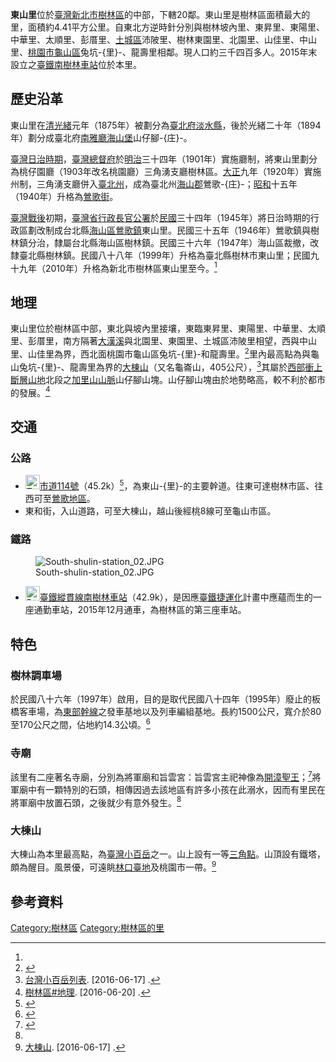 {{TA|1=zh-hans:里;zh-hant:里;}}
{{coord|24.9827155|121.3935325|display=title|region:TW}}
{{Infobox ROC Village or Li
| Village/LiName  = 東山
| Village/Li      = 里
| City/CountyName = 新北市
| DivName         = 樹林區
| AreaTotal       = 約4.41
| Sub             = 20
| HouseholdTotal  = 1157
| YearMonth       = 2016年5月
| PopTotal        = 3449
| Neighbors       = {{hideH|Head = 展開|HeadStyle = background:#CCCCCC;}}
新北市樹林區
*坡內里
*東昇里
*東陽里
*中華里
*太順里
*彭厝里
*中山里
*山佳里
*北園里
*東園里
新北市[[土城區|土城區]]
*沛陂里
[[桃園市|桃園市]][[龜山區|龜山區]]
*龍壽里
*兔坑-{里}-
{{hideF}}
| Head            = 高健市
| Address         = 味王街46巷17號3樓<ref name="shulin">{{cite web|url=http://www.shulin.ntpc.gov.tw/content/?parent_id=10086|title=樹林區公所|accessdate=2016-06-17|language=zh-tw}}</ref>
| Photo           = South Shulin Station 20160102.jpg
| Photo size      = 190px
| Caption         = 南樹林車站
}}
'''東山里'''位於[[臺灣|臺灣]][[新北市|新北市]][[樹林區|樹林區]]的中部，下轄20鄰。東山里是樹林區面積最大的里，面積約4.41平方公里。自東北方逆時針分別與樹林坡內里、東昇里、東陽里、中華里、太順里、彭厝里、[[土城區|土城區]]沛陂里、樹林東園里、北園里、山佳里、中山里、[[桃園市|桃園市]][[龜山區|龜山區]]兔坑-{里}-、龍壽里相鄰。現人口約三千四百多人。2015年末設立之[[臺灣鐵路管理局|臺鐵]][[南樹林車站|南樹林車站]]位於本里。

==歷史沿革==

東山里在[[清朝|清]][[光緒|光緒]]元年（1875年）被劃分為[[臺北府|臺北府]][[淡水縣|淡水縣]]，後於光緒二十年（1894年）劃分成臺北府[[南雅廳|南雅廳]][[海山堡|海山堡]]山仔腳-{庄}-。

[[臺灣日治時期|臺灣日治時期]]，[[臺灣總督府|臺灣總督府]]於[[明治|明治]]三十四年（1901年）實施廳制，將東山里劃分為桃仔園廳（1903年改名桃園廳）三角湧支廳樹林區。[[大正|大正]]九年（1920年）實施州制，三角湧支廳併入[[臺北州|臺北州]]，成為臺北州[[海山郡|海山郡]]鶯歌-{庄}-；[[昭和|昭和]]十五年（1940年）升格為[[鶯歌街|鶯歌街]]。

[[臺灣戰後時期|臺灣戰後]]初期，[[臺灣省行政長官公署|臺灣省行政長官公署]]於[[民國紀年|民國]]三十四年（1945年）將日治時期的行政區劃改制成台北縣[[海山郡|海山區]][[鶯歌區|鶯歌鎮]]東山里。民國三十五年（1946年）鶯歌鎮與樹林鎮分治，隸屬台北縣海山區樹林鎮。民國三十六年（1947年）海山區裁撤，改隸臺北縣樹林鎮。民國八十八年（1999年）升格為臺北縣樹林市東山里；民國九十九年（2010年）升格為新北市樹林區東山里至今。<ref name="shulin"/>

==地理==
東山里位於樹林區中部，東北與坡內里接壤，東臨東昇里、東陽里、中華里、太順里、彭厝里，南方隔著[[大漢溪|大漢溪]]與北園里、東園里、土城區沛陂里相望，西與中山里、山佳里為界，西北面桃園市龜山區兔坑-{里}-和龍壽里。<ref>{{cite web|url=http://www.shulin.ntpc.gov.tw/archive/image/106img01.jpg|title=樹林行政區域圖|accessdate=2016-06-17|language=zh-tw|archive-date=2021-02-03|archive-url=https://web.archive.org/web/20210203191119/https://www.shulin.ntpc.gov.tw/archive/image/106img01.jpg|dead-url=no}}</ref>里內最高點為與龜山兔坑-{里}-、龍壽里為界的[[大棟山|大棟山]]（又名龜崙山，405公尺），<ref>[[台灣小百岳列表|台灣小百岳列表]]. [2016-06-17] {{Font|color=#555555|'''（中文）'''}}.</ref>其屬於[[西部衝上斷層山地|西部衝上斷層山地]]北段之[[加里山山脈|加里山山脈]]山仔腳山塊。山仔腳山塊由於地勢略高，較不利於都市的發展。<ref>[[樹林區#地理|樹林區#地理]]. [2016-06-20] {{Font|color=#555555|'''（中文）'''}}.</ref>

==交通==
===公路===
*[[File:TW_CHW114.svg|23px]][[市道114號|市道114號]]（45.2k）<ref>{{cite web|url=http://www.thb.gov.tw/resource/upload/download/7dabd8df-64a8-40fb-bb11-8bdbad9eb7b3.pdf|title=市道及縣道公路里程表|accessdate=2016-06-17|language=zh-tw|archive-date=2016-08-04|archive-url=https://web.archive.org/web/20160804090353/http://www.thb.gov.tw/resource/upload/download/7dabd8df-64a8-40fb-bb11-8bdbad9eb7b3.pdf|dead-url=no}}</ref>，為東山-{里}-的主要幹道。往東可達樹林市區、往西可至[[鶯歌區|鶯歌地區]]。
*東和街，入山道路，可至大棟山，越山後經桃8線可至龜山市區。

===鐵路===
[[File:South-shulin-station_02.JPG|thumb]]
*[[File:ROC_Taiwan_Railways_Administration_Logo.svg|23px]][[臺灣鐵路管理局|臺鐵]][[縱貫線_(鐵路)|縱貫線]][[南樹林車站|南樹林車站]]（42.9k），是因應[[臺鐵捷運化|臺鐵捷運化]]計畫中應蘊而生的一座通勤車站，2015年12月通車，為樹林區的第三座車站。

==特色==
===樹林調車場===
於民國八十六年（1997年）啟用，目的是取代民國八十四年（1995年）廢止的板橋客車場，為[[東部幹線|東部幹線]]之發車基地以及列車編組基地。長約1500公尺，寬介於80至170公尺之間，佔地約14.3公頃。<ref>{{cite web|url=http://www.railway.gov.tw/Shulin/CP.aspx?SN=13892|title=車站簡介|accessdate=2016-06-17|language=zh-tw|archive-url=https://web.archive.org/web/20160605190756/http://www.railway.gov.tw/Shulin/CP.aspx?SN=13892|archive-date=2016-06-05|dead-url=yes}}</ref>

===寺廟===
該里有二座著名寺廟，分別為將軍廟和旨雲宮：旨雲宮主祀神像為[[開漳聖王|開漳聖王]]；<ref>{{cite web|url=http://www.ca.ntpc.gov.tw/Temple/Details/f14519ac-0879-4f82-b8f8-46ae98a1de85?wnd_id=134|title=旨雲宮-寺廟資料-新北市政府民政局|accessdate=2016-06-17|language=zh-tw|archive-date=2016-08-29|archive-url=https://web.archive.org/web/20160829061802/http://www.ca.ntpc.gov.tw/Temple/Details/f14519ac-0879-4f82-b8f8-46ae98a1de85?wnd_id=134|dead-url=no}}</ref>將軍廟中有一顆特別的石頭，相傳因過去該地區有許多小孩在此溺水，因而有里民在將軍廟中放置石頭，之後就少有意外發生。<ref name="shulin"/>

===大棟山===
{{Main|大棟山}}
大棟山為本里最高點，為[[臺灣小百岳|臺灣小百岳]]之一。山上設有一等[[三角點|三角點]]。山頂設有鐵塔，頗為醒目。風景優，可遠眺[[林口臺地|林口臺地]]及桃園市一帶。<ref>[[大棟山|大棟山]]. [2016-06-17] {{Font|color=#555555|'''（中文）'''}}.</ref>

==參考資料==
{{reflist}}

[[Category:樹林區|Category:樹林區]]
[[Category:樹林區的里|Category:樹林區的里]]